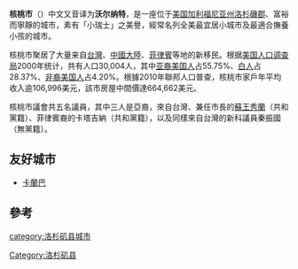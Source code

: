{{noteTA
|T=zh-cn:核桃市; zh-tw:核桃市; zh-hk:核桃市; zh-mo:核桃市; zh-sg:核桃市;
|1=zh-cn:核桃市; zh-tw:核桃市; zh-hk:核桃市; zh-mo:核桃市; zh-sg:核桃市
}}
{{Infobox settlement
|name                     = 核桃市
|settlement_type          = [[加利福尼亚州市镇列表|市镇]]
|official_name            = City of Walnut
|other_name               = 
|native_name              = <!-- for cities whose native name is not in English -->
|nickname                 = 
|motto                    = 
|image_skyline            = Mt. Sac Valley Pan.jpg
|image_caption            = {{le|聖安東尼奧山學院|Mt. San Antonio College}}及其周遭地區 
|image_flag               = 
|flag_size                = 
|image_seal               = 
|seal_size                = 
|image_map                = LA County Incorporated Areas Walnut highlighted.svg
|map_caption              = Location of Walnut in [[Los_Angeles_County,_California|Los Angeles County]], [[California|California]]
|pushpin_map = USA
|pushpin_map_caption = Location in the United States
|pushpin_relief = 1
|subdivision_type         = [[世界政區索引|国家]]
|subdivision_name         = {{Flagu|United States}}
|subdivision_type1        = [[美国州份|州份]]
|subdivision_name1        = {{flag|California}}
|subdivision_type2        = [[加利福尼亞州縣級行政區列表|縣]]
|subdivision_name2        =  {{flagicon image|Flag of Los Angeles County, California.svg}} [[洛杉矶县|洛杉矶县]]
|government_type          = 
|leader_title             = 市長
|leader_name              = Andrew Rodriguez<ref name="City of Walnut - City Council">{{cite web |url=http://www.ci.walnut.ca.us/general.asp?id=109 |title=City of Walnut - City Council |access-date=2010-10-27 |archive-url=https://web.archive.org/web/20101203153037/http://www.ci.walnut.ca.us/general.asp?id=109 |archive-date=December 3, 2010}}</ref>
|leader_title1            = Mayor Pro Tem
|leader_name1             = Robert Pacheco<ref name="City of Walnut - City Council" />
|leader_title2            = Council Member
|leader_name2             = Allen Wu<ref name="City of Walnut - City Council" />
|leader_title3            = Council Member
|leader_name3             = Eric Ching<ref name="City of Walnut - City Council" />
|leader_title4            = Council Member
|leader_name4             = Nancy Tragarz<ref name="City of Walnut - City Council" />
|established_title        = 
|established_date         = 
|established_title3       = Incorporated (city)
|established_date3        = 1959年1月19日<ref>{{cite web |url=http://www.calafco.org/docs/Cities_by_incorp_date.doc |title=California Cities by Incorporation Date |format=Word |publisher=California Association of [[Local_Agency_Formation_Commission|Local Agency Formation Commission]]s |access-date=August 25, 2014 |archive-url=https://web.archive.org/web/20141103002921/http://www.calafco.org/docs/Cities_by_incorp_date.doc |archive-date=November 3, 2014 }}</ref>
<!-- Area------------------>
| unit_pref               = Imperial
| area_footnotes          = <ref name="CenPopGazetteer2019">{{cite web|title=2019 U.S. Gazetteer Files|url=https://www2.census.gov/geo/docs/maps-data/data/gazetteer/2019_Gazetteer/2019_gaz_place_06.txt|publisher=United States Census Bureau|access-date=July 1, 2020|archive-date=2020-01-16|archive-url=https://web.archive.org/web/20200116044541/https://www2.census.gov/geo/docs/maps-data/data/gazetteer/2019_Gazetteer/2019_gaz_place_06.txt|dead-url=no}}</ref>
| area_total_sq_mi        = 9.00
| area_land_sq_mi         = 8.99
| area_water_sq_mi        = 0.00
| area_total_km2          = 23.30
| area_land_km2           = 23.29
| area_water_km2          = 0.01
| area_water_percent      = 0.04
|area_metro_km2           = 
|area_metro_sq_mi         = 
|elevation_footnotes      = <ref>{{Cite GNIS|1652808|Walnut|access-date=February 23, 2015}}</ref>
|elevation_ft             = 561
|elevation_m              = 171
<!-- Population ----------->
|population_as_of         = [[2010_United_States_Census|2010年]]
|population_footnotes     = <ref name=quif>{{cite web|url=http://quickfacts.census.gov/qfd/states/06/0683332.html|title=Walnut (city) QuickFacts|publisher=[[United_States_Census_Bureau|United States Census Bureau]]|access-date=March 18, 2015|archive-date=2012-08-31|archive-url=https://www.webcitation.org/6AKTJGTLN?url=http://quickfacts.census.gov/qfd/states/06/0683332.html|dead-url=yes}}</ref>
|population_total         = 29172
|pop_est_as_of            = 2019年
|pop_est_footnotes        = <ref name="USCensusEst2019CenPopScriptOnlyDirtyFixDoNotUse">{{cite web|url=https://www.census.gov/programs-surveys/popest/data/tables.2019.html|date=May 24, 2020|title=Population and Housing Unit Estimates|publisher=United States Census Bureau|access-date=May 27, 2020|archive-date=2019-04-21|archive-url=https://web.archive.org/web/20190421033121/https://www.census.gov/programs-surveys/popest/data/tables.2018.html|dead-url=no}}</ref>
|population_est           = 29685
|population_density_sq_mi = 3301.27
|population_metro         = 
|population_density_metro_sq_mi = 
|timezone                 = [[Pacific_Time_Zone|PST]]
|utc_offset               = -8
|timezone_DST             = PDT
|utc_offset_DST           = -7
|coordinates              = {{coord|34|2|N|117|52|W|region:US-CA|display=inline,title}}
|postal_code_type         = [[ZIP_Code|ZIP Code]]s
|postal_code              = 91788, 91789, 91795<ref>{{cite web |url=http://zip4.usps.com/zip4/zcl_1_results.jsp?visited=1&pagenumber=0&state=ca&city=Walnut |title=USPS - ZIP Code Lookup - Find a ZIP+ 4 Code By City Results |access-date=2007-01-18 |archive-date=2014-07-12 |archive-url=https://web.archive.org/web/20140712183809/http://zip4.usps.com/zip4/zcl_1_results.jsp?visited=1&pagenumber=0&state=ca&city=Walnut |dead-url=no }}</ref>
|area_code                = [[Area_code_909|909]], [[Area_code_626|626]]
|website                  = {{URL|www.ci.walnut.ca.us}}
|blank_name               = [[Federal_Information_Processing_Standard|FIPS code]]
|blank_info               = {{FIPS|06|83332}}
|blank1_name              = [[Geographic_Names_Information_System|GNIS]] feature IDs
|blank1_info              = {{GNIS 4|1652808}}, {{GNIS 4|2412173}}
|population_density_km2 = 1274.67
|named_for                = [[Rancho_Los_Nogales|Rancho Los Nogales]]<br/>(''English:'' Ranch of the Walnut Trees)
}}
'''核桃市'''（{{lang-en|Walnut}}）中文又音译为'''沃尔纳特'''，是一座位于[[美国|美国]][[加利福尼亚州|加利福尼亚州]][[洛杉矶县_(加利福尼亚州)|洛杉磯郡]]、富裕而寧靜的城市，素有「小瑞士」之美譽，經常名列全美最宜居小城市及最適合撫養小孩的城市。

核桃市聚居了大量来自[[台灣|台灣]]、[[中國大陸|中國大陸]]、[[菲律賓|菲律賓]]等地的新移民。根据[[美国人口调查局|美国人口调查局]]2000年统计，共有人口30,004人，其中[[亚裔美国人|亚裔美国人]]占55.75%、[[白人|白人]]占28.37%、[[非裔美国人|非裔美国人]]占4.20%。根據2010年聯邦人口普查，核桃市家戶年平均收入逾106,996美元，該市房屋中間價達664,662美元。

核桃市議會共五名議員，其中三人是亞裔，來自台灣、兼任市長的[[蘇王秀蘭|蘇王秀蘭]]（共和黨籍）、菲律賓裔的卡塔吉納（共和黨籍），以及同樣來自台灣的新科議員秦振國（無黨籍）。

==友好城市==
*{{PHI}}[[卡蘭巴|卡蘭巴]]

==參考==
{{reflist}}

{{洛杉磯縣 (加利福尼亞州)}}

[[Category:洛杉矶县|Category:洛杉矶县]]
{{DEFAULTSORT:Walnut, California}}
[[category:洛杉矶县城市|category:洛杉矶县城市]]